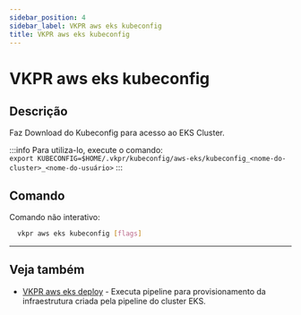 ```yaml
---
sidebar_position: 4
sidebar_label: VKPR aws eks kubeconfig
title: VKPR aws eks kubeconfig
---
```


# VKPR aws eks kubeconfig

## Descrição

Faz Download do Kubeconfig para acesso ao EKS Cluster.

:::info
Para utiliza-lo, execute o comando:<br/>
`export KUBECONFIG=$HOME/.vkpr/kubeconfig/aws-eks/kubeconfig_<nome-do-cluster>_<nome-do-usuário>`
:::

## Comando

Comando não interativo:

```bash
  vkpr aws eks kubeconfig [flags]
```

---

## Veja também

- [VKPR aws eks deploy](/docs/commands/aws/eks/deploy) - Executa pipeline para provisionamento da infraestrutura criada pela pipeline do cluster EKS.

